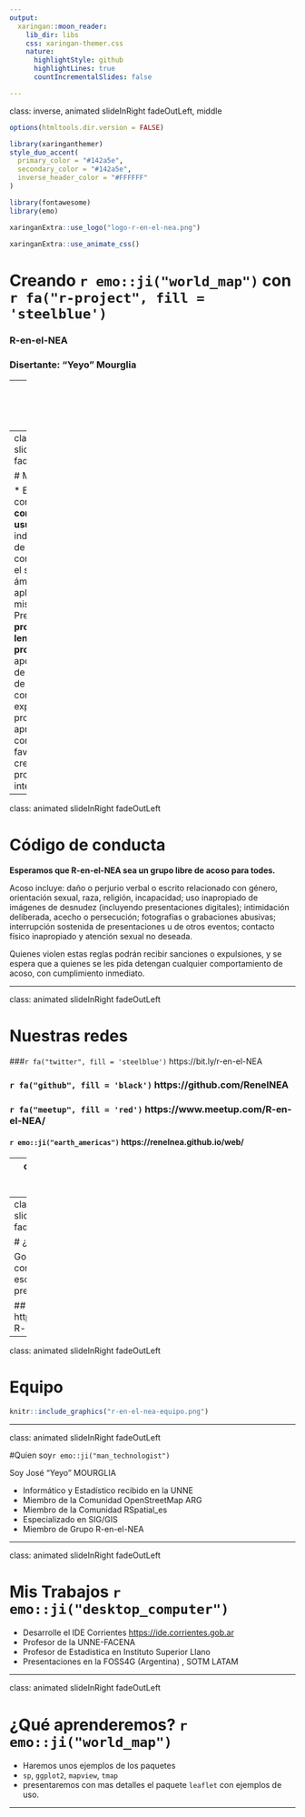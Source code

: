 ```yaml
---
output:
  xaringan::moon_reader:
    lib_dir: libs
    css: xaringan-themer.css
    nature:
      highlightStyle: github
      highlightLines: true
      countIncrementalSlides: false

---
```


class: inverse, animated slideInRight fadeOutLeft, middle

```r
options(htmltools.dir.version = FALSE)
```

```r
library(xaringanthemer)
style_duo_accent(
  primary_color = "#142a5e",
  secondary_color = "#142a5e",
  inverse_header_color = "#FFFFFF"
)
```

```r
library(fontawesome)
library(emo)
```

```r
xaringanExtra::use_logo("logo-r-en-el-nea.png")
```

```r
xaringanExtra::use_animate_css()
```

# Creando `r emo::ji("world_map")` con `r fa("r-project", fill = 'steelblue')`

### R-en-el-NEA

### Disertante: "Yeyo" Mourglia



---
class: center, animated slideInRight fadeOutLeft

# Bienvenidxs a `r fa("r-project", fill = 'steelblue')` en el NEA  

```r
knitr::include_graphics("mapas-con-R.png")
```


---
class: animated slideInRight fadeOutLeft


# Misión

* Este grupo surge con la misión de **conectar a les usuarios de R** independientemente de su grado de conocimiento sobre el software y el ámbito de aplicación del mismo. 
* Pretendemos **promover el uso del lenguaje de programación R**, apoyar el desarrollo de esta comunidad de usuaries para compartir experiencias, promover el aprendizaje continuo y favorecer la creación de proyectos interdisciplinarios. 
    

---

class: animated slideInRight fadeOutLeft

# Código de conducta

**Esperamos que R-en-el-NEA sea un grupo libre de acoso para todes.**

Acoso incluye: daño o perjurio verbal o escrito relacionado con género, orientación sexual, raza, religión, incapacidad; uso inapropiado de imágenes de desnudez (incluyendo presentaciones digitales); intimidación deliberada, acecho o persecución; fotografías o grabaciones abusivas; interrupción sostenida de presentaciones u de otros eventos; contacto físico inapropiado y atención sexual no deseada.

Quienes violen estas reglas podrán recibir sanciones o expulsiones, y se espera que a quienes se les pida detengan cualquier comportamiento de acoso, con cumplimiento inmediato.


---

class: animated slideInRight fadeOutLeft


# Nuestras redes

###`r fa("twitter", fill = 'steelblue')` https://bit.ly/r-en-el-NEA

### `r fa("github", fill = 'black')` https://github.com/RenelNEA 

### `r fa("meetup", fill = 'red')` https://www.meetup.com/R-en-el-NEA/

#### `r emo::ji("earth_americas")` https://renelnea.github.io/web/ 


---
class: animated slideInRight fadeOutLeft

# Material de este Tutorial

## Repositorio `r fa("github", fill = 'black')`

### https://bit.ly/mapas-R-NEA

## Canal Youtube `r fa("youtube", fill = 'red')`

### https://bit.ly/R-nea-youtube 

  

---
class: animated slideInRight fadeOutLeft

# ¿Preguntas?

Google doc compartido para escribir tus preguntas 

## https://bit.ly/mapas-R-preguntas
---

class: animated slideInRight fadeOutLeft

# Equipo

```r
knitr::include_graphics("r-en-el-nea-equipo.png")
```

        
---

class: animated slideInRight fadeOutLeft

#Quien soy`r emo::ji("man_technologist")`

Soy José "Yeyo" MOURGLIA

- Informático y Estadístico recibido en la UNNE 
- Miembro de la Comunidad OpenStreetMap ARG
- Miembro de la Comunidad RSpatial_es
- Especializado en SIG/GIS
- Miembro de Grupo R-en-el-NEA


---

class: animated slideInRight fadeOutLeft

# Mis Trabajos `r emo::ji("desktop_computer")`

- Desarrolle el IDE Corrientes <https://ide.corrientes.gob.ar>
- Profesor de la UNNE-FACENA
- Profesor de Estadistica en Instituto Superior Llano
- Presentaciones en la FOSS4G (Argentina) , SOTM LATAM


---

class: animated slideInRight fadeOutLeft

# ¿Qué aprenderemos? `r emo::ji("world_map")`
 
- Haremos unos ejemplos de los paquetes 
- `sp`, `ggplot2`, `mapview`, `tmap`
- presentaremos con mas detalles el paquete `leaflet`
  con ejemplos de uso.
  
---